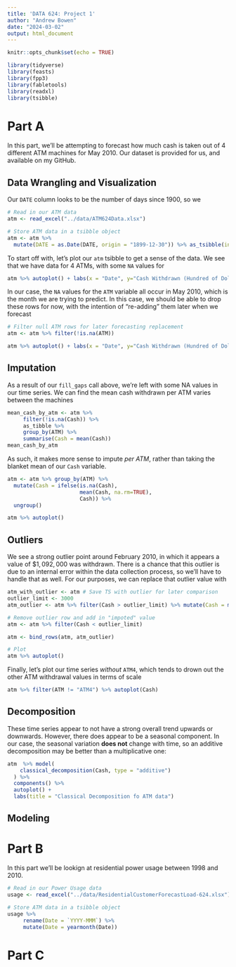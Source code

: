 ```yaml
---
title: 'DATA 624: Project 1'
author: "Andrew Bowen"
date: "2024-03-02"
output: html_document
---
```


```r
knitr::opts_chunk$set(echo = TRUE)
```

```r
library(tidyverse)
library(feasts)
library(fpp3)
library(fabletools)
library(readxl)
library(tsibble)
```


# Part A
In this part, we'll be attempting to forecast how much cash is taken out of 4 different ATM machines for May 2010. Our dataset is provided for us, and available on my GitHub. 

## Data Wrangling and Visualization

Our `DATE` column looks to be the number of days since 1900, so we 

```r
# Read in our ATM data
atm <- read_excel("../data/ATM624Data.xlsx")

# Store ATM data in a tsibble object
atm <- atm %>%  
  mutate(DATE = as.Date(DATE, origin = "1899-12-30")) %>% as_tsibble(index=DATE, key=ATM) %>% fill_gaps()
```


To start off with, let's plot our `atm` tsibble to get a sense of the data. We see that we have data for 4 ATMs, with some `NA` values for 
```r
atm %>% autoplot() + labs(x = "Date", y="Cash Withdrawn (Hundred of Dollars)", title="Cash withdrawn from ATMs 1-4: May 2009 - May 2010")
```

In our case, the `NA` values for the `ATM` variable all occur in May 2010, which is the month we are trying to predict. In this case, we should be able to drop these rows for now, with the intention of "re-adding" them later when we forecast
```r
# Filter null ATM rows for later forecasting replacement
atm <- atm %>% filter(!is.na(ATM))
```


```r
atm %>% autoplot() + labs(x = "Date", y="Cash Withdrawn (Hundred of Dollars)", title="Cash withdrawn from ATMs 1-4: May 2009 - May 2010")
```
## Imputation
As a result of our `fill_gaps` call above, we're left with some NA values in our time series. We can find the mean cash withdrawn per ATM varies between the machines

```r
mean_cash_by_atm <- atm %>% 
     filter(!is.na(Cash)) %>%
     as_tibble %>% 
     group_by(ATM) %>% 
     summarise(Cash = mean(Cash))
mean_cash_by_atm
```

As such, it makes more sense to impute *per ATM*, rather than taking the blanket mean of our `Cash` variable.

```r
atm <- atm %>% group_by(ATM) %>%
  mutate(Cash = ifelse(is.na(Cash), 
                       mean(Cash, na.rm=TRUE), 
                       Cash)) %>%
  ungroup()

atm %>% autoplot()
```

## Outliers
We see a strong outlier point around February 2010, in which it appears a value of $\$1,092,000$ was withdrawn. There is a chance that this outlier is due to an internal error within the data collection process, so we'll have to handle that as well. For our purposes, we can replace that outlier value with

```r
atm_with_outlier <- atm # Save TS with outlier for later comparison
outlier_limit <- 3000
atm_outlier <- atm %>% filter(Cash > outlier_limit) %>% mutate(Cash = mean(atm$Cash))

# Remove outlier row and add in "impoted" value
atm <- atm %>% filter(Cash < outlier_limit)

atm <- bind_rows(atm, atm_outlier)

# Plot 
atm %>% autoplot()

```

Finally, let's plot our time series *without* `ATM4`, which tends to drown out the other ATM withdrawal values in terms of scale

```r
atm %>% filter(ATM != "ATM4") %>% autoplot(Cash)
```


## Decomposition
These time series appear to not have a strong overall trend upwards or downwards. However, there does appear to be a seasonal component. In our case, the seasonal variation **does not** change with time, so an additive decomposition may be better than a multiplicative one:
```r
atm  %>% model(
    classical_decomposition(Cash, type = "additive")
  ) %>%
  components() %>%
  autoplot() +
  labs(title = "Classical Decomposition fo ATM data")
```

## Modeling



# Part B
In this part we'll be lookign at residential power usage between 1998 and 2010.
```r
# Read in our Power Usage data
usage <- read_excel("../data/ResidentialCustomerForecastLoad-624.xlsx")

# Store ATM data in a tsibble object
usage %>% 
     rename(Date = `YYYY-MMM`) %>% 
     mutate(Date = yearmonth(Date))
```


# Part C


